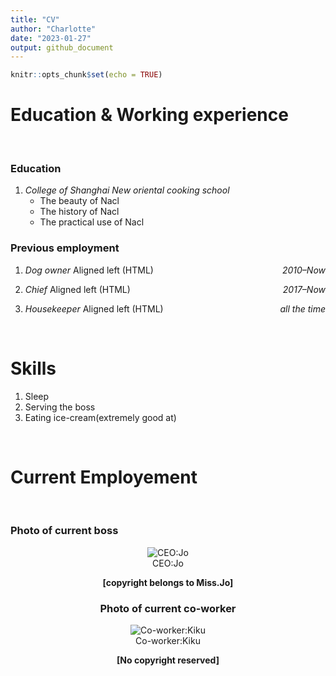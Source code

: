 ```yaml
---
title: "CV"
author: "Charlotte"
date: "2023-01-27"
output: github_document
---
```


```r
knitr::opts_chunk$set(echo = TRUE)
```

# Education & Working experience

<br>

### Education

1. *College of Shanghai New oriental cooking school*
   + The beauty of Nacl
   + The history of Nacl
   + The practical use of Nacl

### Previous employment 
1. *Dog owner*
   Aligned left (HTML) [*2010--Now*]{style="float:right"}
   
2. *Chief*
   Aligned left (HTML) [*2017--Now*]{style="float:right"}
    
3. *Housekeeper*
   Aligned left (HTML) [*all the time*]{style="float:right"}

    
<br>

# Skills

1. Sleep
2. Serving the boss
3. Eating ice-cream(extremely good at)


<br>

# Current Employement

<br>

### Photo of current boss


 <center>![CEO:Jo](/Users/charlotte/Desktop/Screen Shot 2023-02-03 at 1.08.31 PM.png)
   <center> **[copyright belongs to Miss.Jo]** </center>


### Photo of current co-worker

<center>![Co-worker:Kiku](/Users/charlotte/Desktop/Screen Shot 2023-02-03 at 1.08.43 PM.png)
  <center> **[No copyright reserved]** </center>

